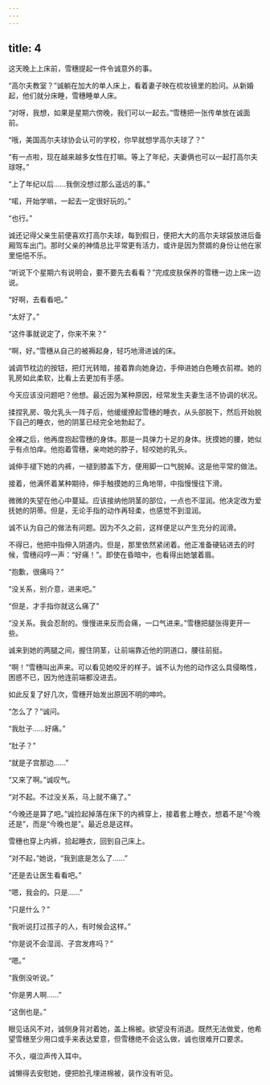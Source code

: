 ```yaml
---
---
---
```

title: 4
---



这天晚上上床前，雪穗提起一件令诚意外的事。

“高尔夫教室？”诚躺在加大的单人床上，看着妻子映在梳妆镜里的脸问。从新婚起，他们就分床睡，雪穗睡单人床。

“对呀，我想，如果是星期六傍晚，我们可以一起去。”雪穗把一张传单放在诚面前。

“哦，美国高尔夫球协会认可的学校，你早就想学高尔夫球了？”

“有一点啦，现在越来越多女性在打嘛。等上了年纪，夫妻俩也可以一起打高尔夫球呀。”

“上了年纪以后……我倒没想过那么遥远的事。”

“喏，开始学嘛，一起去一定很好玩的。”

“也行。”

诚还记得父亲生前便喜欢打高尔夫球，每到假日，便把大大的高尔夫球袋放进后备厢驾车出门。那时父亲的神情总比平常更有活力，或许是因为赘婿的身份让他在家里悒悒不乐。

“听说下个星期六有说明会，要不要先去看看？”完成皮肤保养的雪穗一边上床一边说。

“好啊，去看看吧。”

“太好了。”

“这件事就说定了，你来不来？”

“啊，好。”雪穗从自己的被褥起身，轻巧地滑进诚的床。

诚调节枕边的按钮，把灯光转暗，接着靠向她身边，手伸进她白色睡衣前襟。她的乳房如此柔软，比看上去更加有手感。

今天应该没问题吧？他想。最近因为某种原因，经常发生夫妻生活不协调的状况。

揉捏乳房、吸允乳头一阵子后，他缓缓撩起雪穗的睡衣，从头部脱下，然后开始脱下自己的睡衣，他的阴茎已经完全地勃起了。

全裸之后，他再度抱起雪穗的身体。那是一具弹力十足的身体。抚摸她的腰，她似乎有点怕痒。他抱着雪穗，亲吻她的脖子，轻咬她的乳头。

诚伸手褪下她的内裤，一褪到膝盖下方，便用脚一口气脱掉。这是他平常的做法。

接着，他满怀着某种期待，伸手触摸她的三角地带，中指慢慢往下滑。

微微的失望在他心中蔓延。应该接纳他阴茎的部位，一点也不湿润。他决定改为爱抚她的阴蒂。但是，无论手指的动作再轻柔，也感觉不到湿润。

诚不认为自己的做法有问题。因为不久之前，这样便足以产生充分的润滑。

不得已，他把中指伸入阴道内。但是，那里依然紧闭着。他正准备硬钻进去的时候，雪穗闷哼一声：“好痛！”。即使在昏暗中，也看得出她皱着眉。

“抱歉，很痛吗？”

“没关系，别介意，进来吧。”

“但是，才手指你就这么痛了”

“没关系。我会忍耐的。慢慢进来反而会痛，一口气进来。”雪穗把腿张得更开一些。

诚来到她的两腿之间，握住阴茎，让前端靠近他的阴道口，腰往前挺。

“啊！”雪穗叫出声来。可以看见她咬牙的样子。诚不认为他的动作这么具侵略性，困惑不已，因为他连前端都没进去。

如此反复了好几次，雪穗开始发出原因不明的呻吟。

“怎么了？”诚问。

“我肚子……好痛。”

“肚子？”

“就是子宫那边……”

“又来了啊。”诚叹气。

“对不起。不过没关系，马上就不痛了。”

“今晚还是算了吧。”诚捡起掉落在床下的内裤穿上，接着套上睡衣，想着不是“今晚还是”，而是“今晚也是”。最近总是这样。

雪穗也穿上内裤，拾起睡衣，回到自己床上。

“对不起，”她说，“我到底是怎么了……”

“还是去让医生看看吧。”

“嗯，我会的。只是……”

“只是什么？”

“我听说打过孩子的人，有时候会这样。”

“你是说不会湿润、子宫发疼吗？”

“嗯。”

“我倒没听说。”

“你是男人啊……”

“这倒也是。”

眼见话风不对，诚侧身背对着她，盖上棉被。欲望没有消退。既然无法做爱，他希望雪穗至少用口或手来表达爱意，但雪穗绝不会这么做，诚也很难开口要求。

不久，啜泣声传入耳中。

诚懒得去安慰她，便把脸孔埋进棉被，装作没有听见。